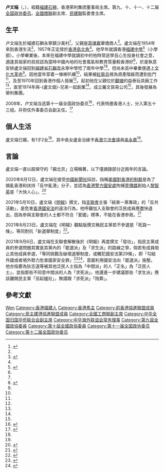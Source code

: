 {{Infobox person
| name          = 盧文端<br>Lo Man Tuen
| image         = 
| birth_date    = {{birth date and age|1948|12|12}}<ref name="中環出更：盧文端良駒美酒賀生日">{{cite web |url= http://orientaldaily.on.cc/cnt/news/20091213/00176_088.html|title=中環出更：盧文端良駒美酒賀生日 |date=2009-12-13 |accessdate= 2017-01-12|archive-date= 2017-01-11|archive-url= https://web.archive.org/web/20170111153418/http://orientaldaily.on.cc/cnt/news/20091213/00176_088.html|dead-url= no}}</ref>
| birth_place   = {{CHN-1928}}
| death_date    = 
| death_place   = 
| nationality   = {{PRC}}
| ancestor      = 
| other_names   = 
| education     = 美國[[林肯大學_(加利福尼亞州)|林肯大學]]工商管理博士<ref>{{cite news |title=盧文端獲授博士 |url=http://paper.wenweipo.com/2013/01/26/AY1301260004.htm |page= |language= |publisher=香港文匯報 |date=2013-01-26 |accessdate=2022-04-06 |quote= |archive-date=2019-09-13 |archive-url=https://web.archive.org/web/20190913161750/http://paper.wenweipo.com/2013/01/26/AY1301260004.htm }}</ref>
| alma_mater    = {{ubl|[[福建中學|福建中學]]（小學部）|福建中學|福建省石獅市永寧中學}}
| occupation    = 商人
| years_active  = 1970年至今
| spouse        = 
| children      = 1子2女
| relatives     = 女婿：[[吳永嘉|吳永嘉]]
| religion      =
| past          = 
}}

'''卢文端'''{{大紫荊}}{{GBSHK}}{{JP}}（{{lang-en|Lo Man Tuen}}，{{bd|1948年|12月12日|}}），祖籍[[福建省|福建]][[石狮市|石狮]]，香港荣利集团董事局主席。第九、十、十一、十二届[[全国政协委员|全国政协委员]]。[[全國僑聯|全國僑聯]]副主席、[[民建聯|民建聯]]監委會主席。

== 生平 ==
卢文端生於福建石獅永寧鎮沙美村<ref name="拳拳赤子心 殷殷報國情——記中國僑聯副主席、香港榮利集團董事局主席盧文端博士">{{cite news |title=拳拳赤子心 殷殷報國情——記中國僑聯副主席、香港榮利集團董事局主席盧文端博士 |url=http://special.chinadevelopment.com.cn/2021zt/bnfhcxrp/jc/2021/06/1732541.shtml |page= |language= |publisher=中國經濟導報 |date=2021-06-30 |accessdate=2022-04-06 |quote= |archive-date=2021-11-17 |archive-url=https://web.archive.org/web/20211117002047/http://special.chinadevelopment.com.cn/2021zt/bnfhcxrp/jc/2021/06/1732541.shtml }}</ref>，父親是[[菲律賓|菲律賓]]華僑商人<ref name="拳拳赤子心 殷殷報國情——記中國僑聯副主席、香港榮利集團董事局主席盧文端博士" />。盧文端在1954年來到香港生活<ref name="生命如歌">{{cite web |url=http://www.mnwhstq.com/szzy/qzrwk/201608/t20160815_84923.htm |title=生命如歌 |website=泉州人物庫 |language= |author=泉州市文化廣電和旅遊局 |date=2016-08-15 |access-date=2022-04-06 |quote=}}</ref>，1957年正定居於[[香港島|香港島]][[北角|北角]]<ref name="生命如歌" />。他早年就讀香港[[福建中學|福建中學]]<ref name="【紫荊專稿】盧文端：在歷史關鍵時刻我一定要站出來">{{cite web |url=https://bau.com.hk/article/2022-03/07/content_950446269714014208.html |title=【紫荊專稿】盧文端：在歷史關鍵時刻我一定要站出來 |website= |language= |work=紫荊雜誌 |date=2022-03-07 |access-date=2022-04-06 |quote=}}</ref>（小學部）。小學畢業後，本來在福建中學就讀初中的他時常逃學且心生投身社會之意，適逢其祖家的叔叔認為當時中國內地的社會風氣和教育質量較香港好<ref name="生命如歌" />，於是執意安排盧文端回到[[福建省|福建省]][[石獅市|石獅市]]永寧中學唸了兩年中學<ref name="生命如歌" /><ref>{{cite news |title=永寧中學香港校友會慶祝成立二十五周年暨第十一届董事就職典禮 |url=http://paper.wenweipo.com/2016/01/22/GG1601220001.htm |page= |language= |publisher=香港文匯報 |date=2016-01-22 |accessdate=2022-04-06 |quote= |archive-date=2022-04-06 |archive-url=https://web.archive.org/web/20220406134527/http://paper.wenweipo.com/2016/01/22/GG1601220001.htm }}</ref>，但尚未高中畢業便遇上[[文化大革命|文化大革命]]<ref name="生命如歌" />。因他當年穿着一條喇叭褲<ref name="生命如歌" />，結果被[[紅衛兵|紅衛兵]]視為資產階級而遭到批鬥<ref name="生命如歌" />，及至1970年回到香港作個人發展<ref name="生命如歌" />。起初他在父親位於[[觀塘|觀塘]]的益泰玩具廠工作<ref name="【紫荊專稿】盧文端：在歷史關鍵時刻我一定要站出來" />，直至1974年與-{盧文烟}-兄弟一起創業<ref name="【紫荊專稿】盧文端：在歷史關鍵時刻我一定要站出來" />，成立羅文貿易公司<ref name="【紫荊專稿】盧文端：在歷史關鍵時刻我一定要站出來" />，其後發展為榮利集團。

2008年，卢文端当选第十一届全国政协委员<ref>{{cite news|title=第十一届全国政协委员名单|url=http://www.indaa.com.cn/zt/2009qglh/zxzs/200903/t20090303_127573.html|accessdate=2013-04-09|newspaper=新华社北京1月25日电 中国人民政治协商会议第十一届全国委员会委员名单(共2237人，2008年1月25日政协第十届全国委员会常务委员会第二十次会议通过)|date=2008年1月25日|deadurl=yes|archiveurl=https://web.archive.org/web/20130928014403/http://www.indaa.com.cn/zt/2009qglh/zxzs/200903/t20090303_127573.html|archivedate=2013年9月28日}}</ref>，代表特邀香港人士，分入第五十三组。并担任外事委员会副主任。<ref>{{cite news|title=全国政协信息-卢文端|url=http://www.cppcc.gov.cn/CMS/wylibary/showJcwyxtInfoWylibary.action?tabJcwyxt.guid=11W0018770&wytype=wjwy|accessdate=2013-04-11|newspaper=全国政协委员会|archive-date=2019-07-30|archive-url=https://web.archive.org/web/20190730010852/http://www.cppcc.gov.cn/CMS/wylibary/showJcwyxtInfoWylibary.action?tabJcwyxt.guid=11W0018770&wytype=wjwy|dead-url=no}}</ref>

==個人生活==
盧文端已婚，有1子2女<ref name="中環出更：盧文端良駒美酒賀生日" />，其中長女盧金治嫁予[[香港立法會|香港立法會]]議員[[吳永嘉|吳永嘉]]<ref name="中環出更：盧文端良駒美酒賀生日" />。

== 言論 ==
盧文端一直以超保守的「親北京」立場稱著，以下僅摘錄部分近兩年的言論。

2020年8月12日，盧文端在接受[[中國新聞社|中國新聞社]]採訪，指稱[[第13936号行政命令|美國對香港的制裁]]是為了搞亂香港和扶持「反中亂港」分子，並認為[[香港警务处国家安全处|香港警方國安處]]拘捕[[壹傳媒|壹傳媒]]創始人[[黎智英|黎智英]]是「大快人心」。<ref>{{Cite news|title=全國僑聯副主席盧文端：強烈譴責美國制裁 黎智英被捕大快人心|url=http://www.hkcna.hk/content/2020/0813/844476.shtml|agency=香港中國通訊社|work=中國新聞網|date=2020-08-13|access-date=2021-06-07|archive-date=2021-06-07|archive-url=https://web.archive.org/web/20210607053845/http://www.hkcna.hk/content/2020/0813/844476.shtml|dead-url=no}}</ref>

2021年5月10日，盧文端《[[明報|明報]]》撰文，指[[支聯會|支聯會]]主張「結束一黨專政」的「反共活動」，是危害[[香港國安法|香港國安法]]的違法行為，他呼籲加入支聯會的泛民成員應盡快退出，因為參與支聯會的人士都不符合「愛國」標準，不能在香港參政。<ref>{{Cite news|title=全國僑聯盧文端：支聯會反共違國安法　泛民若想參選應盡快退出|url=https://www.thestandnews.com/politics/%E5%85%A8%E5%9C%8B%E5%83%91%E8%81%AF%E7%9B%A7%E6%96%87%E7%AB%AF-%E6%94%AF%E8%81%AF%E6%9C%83%E5%8F%8D%E5%85%B1%E9%81%95%E5%9C%8B%E5%AE%89%E6%B3%95-%E6%B3%9B%E6%B0%91%E8%8B%A5%E6%83%B3%E5%8F%83%E9%81%B8%E6%87%89%E7%9B%A1%E5%BF%AB%E9%80%80%E5%87%BA/|work=立場新聞|date=2021-05-10|accessdate=2021-05-10|archive-date=2021-05-10|archive-url=https://web.archive.org/web/20210510180701/https://www.thestandnews.com/politics/%E5%85%A8%E5%9C%8B%E5%83%91%E8%81%AF%E7%9B%A7%E6%96%87%E7%AB%AF-%E6%94%AF%E8%81%AF%E6%9C%83%E5%8F%8D%E5%85%B1%E9%81%95%E5%9C%8B%E5%AE%89%E6%B3%95-%E6%B3%9B%E6%B0%91%E8%8B%A5%E6%83%B3%E5%8F%83%E9%81%B8%E6%87%89%E7%9B%A1%E5%BF%AB%E9%80%80%E5%87%BA/|dead-url=no}}</ref>

2021年8月23日，盧文端在《明報》觀點版撰文稱民主黨若不參選是「死路一條」，等同對抗「新選舉制度」<ref name="inmedia1">{{cite news |url=https://www.inmediahk.net/node/%E6%B0%91%E5%BB%BA%E8%81%AF%E7%9B%A3%E5%A7%94%E6%9C%83%E4%B8%BB%E5%B8%AD%E7%9B%A7%E6%96%87%E7%AB%AF%E6%92%B0%E6%96%87%EF%BC%9A%E6%B0%91%E4%B8%BB%E9%BB%A8%E6%9D%AF%E8%91%9B%E4%B8%8D%E5%8F%83%E9%81%B8%E3%80%8C%E6%AD%BB%E8%B7%AF%E4%B8%80%E6%A2%9D%E3%80%8D?utm_source=dable |title=民建聯監委會主席盧文端撰文：民主黨杯葛不參選「死路一條」 |newspaper=[[獨立媒體|獨立媒體]] |date=2021-08-23 |access-date=2021-09-08 |language=zh-hant |archive-date=2021-09-08 |archive-url=https://web.archive.org/web/20210908080718/https://www.inmediahk.net/node/%E6%B0%91%E5%BB%BA%E8%81%AF%E7%9B%A3%E5%A7%94%E6%9C%83%E4%B8%BB%E5%B8%AD%E7%9B%A7%E6%96%87%E7%AB%AF%E6%92%B0%E6%96%87%EF%BC%9A%E6%B0%91%E4%B8%BB%E9%BB%A8%E6%9D%AF%E8%91%9B%E4%B8%8D%E5%8F%83%E9%81%B8%E3%80%8C%E6%AD%BB%E8%B7%AF%E4%B8%80%E6%A2%9D%E3%80%8D?utm_source=dable |dead-url=no }}</ref>。

2021年9月6日，盧文端在支聯會解散後於《明報》再度撰文「發功」，指民主黨成員的參選問題其實是其黨內的「罷選派」及「求生派」的路線之爭，倘若有成員阻止其他成員參選，「等同挑戰及破壞選舉制度，或觸犯國安法第29條」，即「勾結外國或者境外勢力危害國家安全罪」<ref name="inmedia2">{{cite news |url=https://www.inmediahk.net/node/%E6%94%BF%E7%B6%93/%E5%85%A8%E5%9C%8B%E5%83%91%E8%81%AF%E5%89%AF%E4%B8%BB%E5%B8%AD%E7%9B%A7%E6%96%87%E7%AB%AF%E5%86%8D%E7%99%BC%E5%8A%9F%EF%BC%9A%E6%B0%91%E4%B8%BB%E9%BB%A8%E5%80%98%E9%98%BB%E6%88%90%E5%93%A1%E5%8F%83%E9%81%B8%E6%88%96%E9%81%95%E5%9C%8B%E5%AE%89%E6%B3%95 |title=全國僑聯副主席盧文端再發功：民主黨倘阻成員參選或違國安法 |newspaper=[[獨立媒體|獨立媒體]] |date=2021-09-06 |access-date=2021-09-08 |language=zh-hant |archive-date=2021-09-08 |archive-url=https://web.archive.org/web/20210908075754/https://www.inmediahk.net/node/%E6%94%BF%E7%B6%93/%E5%85%A8%E5%9C%8B%E5%83%91%E8%81%AF%E5%89%AF%E4%B8%BB%E5%B8%AD%E7%9B%A7%E6%96%87%E7%AB%AF%E5%86%8D%E7%99%BC%E5%8A%9F%EF%BC%9A%E6%B0%91%E4%B8%BB%E9%BB%A8%E5%80%98%E9%98%BB%E6%88%90%E5%93%A1%E5%8F%83%E9%81%B8%E6%88%96%E9%81%95%E5%9C%8B%E5%AE%89%E6%B3%95 |dead-url=no }}</ref><ref name="mingpao">{{cite news |url=https://m.mingpao.com/pns/%E8%A6%81%E8%81%9E/article/20210906/s00001/1630865294632/%E7%9B%A7%E6%96%87%E7%AB%AF-%E6%B0%91%E4%B8%BB%E9%BB%A8%E5%80%98%E9%98%BB%E6%88%90%E5%93%A1%E5%8F%83%E9%81%B8-%E6%81%90%E9%81%95%E5%9C%8B%E5%AE%89%E6%B3%95 |title=盧文端：民主黨倘阻成員參選 恐違國安法 |newspaper=[[明報|明報]] |date=2021-09-06 |access-date=2021-09-08 |language=zh-hant |archive-date=2021-09-08 |archive-url=https://web.archive.org/web/20210908075754/https://m.mingpao.com/pns/%E8%A6%81%E8%81%9E/article/20210906/s00001/1630865294632/%E7%9B%A7%E6%96%87%E7%AB%AF-%E6%B0%91%E4%B8%BB%E9%BB%A8%E5%80%98%E9%98%BB%E6%88%90%E5%93%A1%E5%8F%83%E9%81%B8-%E6%81%90%E9%81%95%E5%9C%8B%E5%AE%89%E6%B3%95 |dead-url=no }}</ref>，意圖利用國安法向「罷選派」施壓。他亦指要為狄志遠等被其他泛民人士指為「中間派」的人「正名」為「泛民人士」，並指那些不同意中間派的人為「求死派」{{r|inmedia2|mingpao}}，他還進一步建議那些「求生派」應該離開民主黨「另起爐灶」{{r|mingpao}}，無謂跟「求死派」「陪葬」{{r|inmedia2}}。

== 參考文獻 ==
{{reflist}}
{{大紫荊勳賢}}
{{民主建港協進聯盟}}
{{Navboxes 
| title  = 卢文端在[[中华海外联谊会|中华海外联谊会]]的职务
| list1  =
{{中华海外联谊会第二届理事会}}
{{中华海外联谊会第三届理事会}}
}}
{{Navboxes 
| title  = 卢文端在[[中华全国工商业联合会|中华全国工商业联合会]]的职务
| list1  =
{{中华全国工商业联合会第十一届执行委员会}}
}}
{{Navboxes 
| title  = 卢文端在[[中华全国归国华侨联合会|中华全国归国华侨联合会]]的职务
| list1  =
{{中华全国归国华侨联合会第十届委员会}}
}}

{{Authority control}}
{{DEFAULTSORT:Lu卢}}
[[Category:卢姓|Wen]]
[[Category:香港福建人|Category:香港福建人]]
[[Category:香港馬主|Category:香港馬主]]
[[Category:前香港協進聯盟成員|Category:前香港協進聯盟成員]]
[[Category:民主建港協進聯盟成員|Category:民主建港協進聯盟成員]]
[[Category:全國工商聯副主席|Category:全國工商聯副主席]]
[[Category:中华全国归国华侨联合会副主席|Category:中华全国归国华侨联合会副主席]]
[[Category:中华海外联谊会常务理事|Category:中华海外联谊会常务理事]]
[[Category:第九屆全國政協委員|Category:第九屆全國政協委員]]
[[Category:第十屆全國政協委員|Category:第十屆全國政協委員]]
[[Category:第十一届全国政协委员|Category:第十一届全国政协委员]]
[[Category:第十二届全国政协委员|Category:第十二届全国政协委员]]